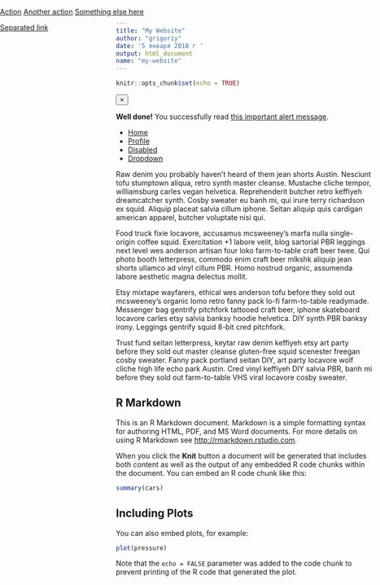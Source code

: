 ---
title: "My Website"
author: "grigoriy"
date: '5 января 2018 г '
output: html_document
name: "my-website"
---

```{r setup, include=FALSE}
knitr::opts_chunk$set(echo = TRUE)
```

<div class="alert alert-dismissible alert-success">
<button type="button" class="close" data-dismiss="alert">&times;</button>
<strong>Well done!</strong> You successfully read <a href="#" class="alert-link">this important alert message</a>.
</div>



<ul class="nav nav-tabs">
<li class="nav-item">
<a class="nav-link active show" data-toggle="tab" href="#home">Home</a>
</li>
<li class="nav-item">
<a class="nav-link" data-toggle="tab" href="#profile">Profile</a>
</li>
<li class="nav-item">
<a class="nav-link disabled" href="#">Disabled</a>
</li>
<li class="nav-item dropdown">
<a class="nav-link dropdown-toggle" data-toggle="dropdown" href="#" role="button" aria-haspopup="true" aria-expanded="false">Dropdown</a>
<div class="dropdown-menu" x-placement="bottom-start" style="position: absolute; transform: translate3d(0px, 40px, 0px); top: 0px; left: 0px; will-change: transform;">
<a class="dropdown-item" href="#">Action</a>
<a class="dropdown-item" href="#">Another action</a>
<a class="dropdown-item" href="#">Something else here</a>
<div class="dropdown-divider"></div>
<a class="dropdown-item" href="#">Separated link</a>
</div>
</li>
</ul>
<div id="myTabContent" class="tab-content">
<div class="tab-pane fade active show" id="home">
<p> Raw denim you probably haven't heard of them jean shorts Austin. Nesciunt tofu stumptown aliqua, retro synth master cleanse. Mustache cliche tempor, williamsburg carles vegan helvetica. Reprehenderit butcher retro keffiyeh dreamcatcher synth. Cosby sweater eu banh mi, qui irure terry richardson ex squid. Aliquip placeat salvia cillum iphone. Seitan aliquip quis cardigan american apparel, butcher voluptate nisi qui.</p>
</div>
<div class="tab-pane fade" id="profile"><p> Food truck fixie locavore, accusamus mcsweeney's marfa nulla single-origin coffee squid. Exercitation +1 labore velit, blog sartorial PBR leggings next level wes anderson artisan four loko farm-to-table craft beer twee. Qui photo booth letterpress, commodo enim craft beer mlkshk aliquip jean shorts ullamco ad vinyl cillum PBR. Homo nostrud organic, assumenda labore aesthetic magna delectus mollit.</p>
</div>
<div class="tab-pane fade" id="dropdown1">
<p> Etsy mixtape wayfarers, ethical wes anderson tofu before they sold out mcsweeney's organic lomo retro fanny pack lo-fi farm-to-table readymade. Messenger bag gentrify pitchfork tattooed craft beer, iphone skateboard locavore carles etsy salvia banksy hoodie helvetica. DIY synth PBR banksy irony. Leggings gentrify squid 8-bit cred pitchfork.</p>
</div>
<div class="tab-pane fade" id="dropdown2">
<p> Trust fund seitan letterpress, keytar raw denim keffiyeh etsy art party before they sold out master cleanse gluten-free squid scenester freegan cosby sweater. Fanny pack portland seitan DIY, art party locavore wolf cliche high life echo park Austin. Cred vinyl keffiyeh DIY salvia PBR, banh mi before they sold out farm-to-table VHS viral locavore cosby sweater.</p>
</div>
</div>


## R Markdown

This is an R Markdown document. Markdown is a simple formatting syntax for authoring HTML, PDF, and MS Word documents. For more details on using R Markdown see <http://rmarkdown.rstudio.com>.

When you click the **Knit** button a document will be generated that includes both content as well as the output of any embedded R code chunks within the document. You can embed an R code chunk like this:

```{r cars}
summary(cars)
```

## Including Plots

You can also embed plots, for example:

```{r pressure, echo=FALSE}
plot(pressure)
```

Note that the `echo = FALSE` parameter was added to the code chunk to prevent printing of the R code that generated the plot.
